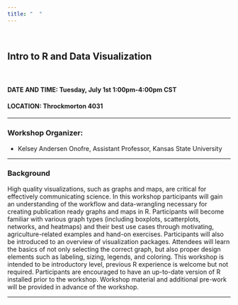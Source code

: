 ```yaml
---
title: "  "
---
```


\

## Intro to R and Data Visualization
 
\ 
 
#### DATE AND TIME: Tuesday, July 1st 1:00pm-4:00pm  CST
#### LOCATION: Throckmorton 4031


***

### Workshop Organizer: 

 * Kelsey Andersen Onofre, Assistant Professor, Kansas State University


*** 

### Background 

High quality visualizations, such as graphs and maps, are critical for effectively communicating science. In this workshop participants will gain an understanding of the workflow and data-wrangling necessary for creating publication ready graphs and maps in R. Participants will become familiar with various graph types (including boxplots, scatterplots, networks, and heatmaps) and their best use cases through motivating, agriculture-related examples and hand-on exercises. Participants will also be introduced to an overview of visualization packages. Attendees will learn the basics of not only selecting the correct graph, but also proper design elements such as labeling, sizing, legends, and coloring. This workshop is intended to be introductory level, previous R experience is welcome but not required. Participants are encouraged to have an up-to-date version of R installed prior to the workshop. Workshop material and additional pre-work will be provided in advance of the workshop.


*** 
